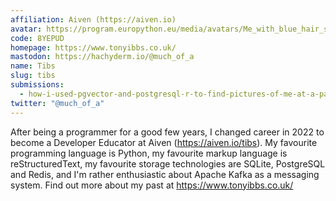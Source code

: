 ```yaml
---
affiliation: Aiven (https://aiven.io)
avatar: https://program.europython.eu/media/avatars/Me_with_blue_hair_square_small_4jcogEt.jpg
code: 8YEPUD
homepage: https://www.tonyibbs.co.uk/
mastodon: https://hachyderm.io/@much_of_a
name: Tibs
slug: tibs
submissions:
  - how-i-used-pgvector-and-postgresql-r-to-find-pictures-of-me-at-a-party
twitter: "@much_of_a"
---
```


After being a programmer for a good few years, I changed career in 2022 to
become a Developer Educator at Aiven (https://aiven.io/tibs). My favourite
programming language is Python, my favourite markup language is
reStructuredText, my favourite storage technologies are SQLite, PostgreSQL and
Redis, and I'm rather enthusiastic about Apache Kafka as a messaging system.
Find out more about my past at https://www.tonyibbs.co.uk/
